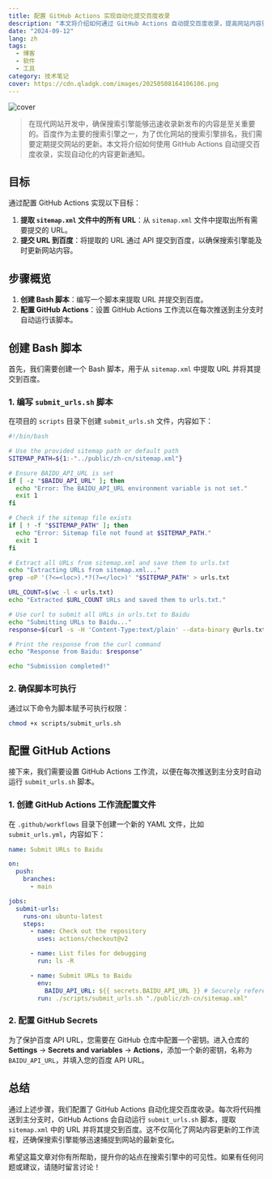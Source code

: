 ```yaml
---
title: 配置 GitHub Actions 实现自动化提交百度收录
description: "本文将介绍如何通过 GitHub Actions 自动提交百度收录，提高网站内容更新的效率和准确性。"
date: "2024-09-12"
lang: zh
tags:
  - 博客
  - 软件
  - 工具
category: 技术笔记
cover: https://cdn.qladgk.com/images/20250508164106106.png
---
```



<Image
  src="https://cdn.qladgk.com/images/20250508164106106.png"
  alt="cover"
  width={999}
  height={527}
  isArticleImage={true}
/>

> 在现代网站开发中，确保搜索引擎能够迅速收录新发布的内容是至关重要的。百度作为主要的搜索引擎之一，为了优化网站的搜索引擎排名，我们需要定期提交网站的更新。本文将介绍如何使用 GitHub Actions 自动提交百度收录，实现自动化的内容更新通知。

## 目标

通过配置 GitHub Actions 实现以下目标：

1. **提取 `sitemap.xml` 文件中的所有 URL**：从 `sitemap.xml` 文件中提取出所有需要提交的 URL。
2. **提交 URL 到百度**：将提取的 URL 通过 API 提交到百度，以确保搜索引擎能及时更新网站内容。

## 步骤概览

1. **创建 Bash 脚本**：编写一个脚本来提取 URL 并提交到百度。
2. **配置 GitHub Actions**：设置 GitHub Actions 工作流以在每次推送到主分支时自动运行该脚本。

## 创建 Bash 脚本

首先，我们需要创建一个 Bash 脚本，用于从 `sitemap.xml` 中提取 URL 并将其提交到百度。

### 1. 编写 `submit_urls.sh` 脚本

在项目的 `scripts` 目录下创建 `submit_urls.sh` 文件，内容如下：

```bash
#!/bin/bash

# Use the provided sitemap path or default path
SITEMAP_PATH=${1:-"../public/zh-cn/sitemap.xml"}

# Ensure BAIDU_API_URL is set
if [ -z "$BAIDU_API_URL" ]; then
  echo "Error: The BAIDU_API_URL environment variable is not set."
  exit 1
fi

# Check if the sitemap file exists
if [ ! -f "$SITEMAP_PATH" ]; then
  echo "Error: Sitemap file not found at $SITEMAP_PATH."
  exit 1
fi

# Extract all URLs from sitemap.xml and save them to urls.txt
echo "Extracting URLs from sitemap.xml..."
grep -oP '(?<=<loc>).*?(?=</loc>)' "$SITEMAP_PATH" > urls.txt

URL_COUNT=$(wc -l < urls.txt)
echo "Extracted $URL_COUNT URLs and saved them to urls.txt."

# Use curl to submit all URLs in urls.txt to Baidu
echo "Submitting URLs to Baidu..."
response=$(curl -s -H 'Content-Type:text/plain' --data-binary @urls.txt "$BAIDU_API_URL")

# Print the response from the curl command
echo "Response from Baidu: $response"

echo "Submission completed!"
```

### 2. 确保脚本可执行

通过以下命令为脚本赋予可执行权限：

```bash
chmod +x scripts/submit_urls.sh
```

## 配置 GitHub Actions

接下来，我们需要设置 GitHub Actions 工作流，以便在每次推送到主分支时自动运行 `submit_urls.sh` 脚本。

### 1. 创建 GitHub Actions 工作流配置文件

在 `.github/workflows` 目录下创建一个新的 YAML 文件，比如 `submit_urls.yml`，内容如下：

```yaml
name: Submit URLs to Baidu

on:
  push:
    branches:
      - main

jobs:
  submit-urls:
    runs-on: ubuntu-latest
    steps:
      - name: Check out the repository
        uses: actions/checkout@v2

      - name: List files for debugging
        run: ls -R

      - name: Submit URLs to Baidu
        env:
          BAIDU_API_URL: ${{ secrets.BAIDU_API_URL }} # Securely reference the secret
        run: ./scripts/submit_urls.sh "./public/zh-cn/sitemap.xml"
```

### 2. 配置 GitHub Secrets

为了保护百度 API URL，您需要在 GitHub 仓库中配置一个密钥。进入仓库的 **Settings** -> **Secrets and variables** -> **Actions**，添加一个新的密钥，名称为 `BAIDU_API_URL`，并填入您的百度 API URL。

## 总结

通过上述步骤，我们配置了 GitHub Actions 自动化提交百度收录。每次将代码推送到主分支时，GitHub Actions 会自动运行 `submit_urls.sh` 脚本，提取 `sitemap.xml` 中的 URL 并将其提交到百度。这不仅简化了网站内容更新的工作流程，还确保搜索引擎能够迅速捕捉到网站的最新变化。

希望这篇文章对你有所帮助，提升你的站点在搜索引擎中的可见性。如果有任何问题或建议，请随时留言讨论！

